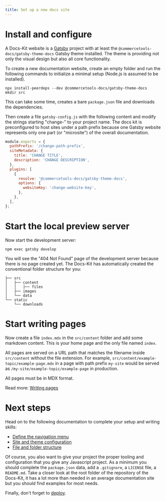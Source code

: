 ```yaml
---
title: Set up a new docs site
---
```


# Install and configure

A Docs-Kit website is a [Gatsby](https://gatsbyjs.com) project with at least the `@commercetools-docs/gatsby-theme-docs` Gatsby theme installed. The theme is providing not only the visual design but also all core functionality.

To create a new documentation website, create an empty folder and run the following commands to initialize a minimal setup (Node.js is assumed to be installed).

```console
npx install-peerdeps --dev @commercetools-docs/gatsby-theme-docs
mkdir src
```

This can take some time, creates a bare `package.json` file and downloads the dependencies.

Then create a file `gatsby-config.js` with the following content and modify the strings starting "change-" to your project name. The docs kit is preconfigured to host sites under a path prefix because one Gatsby website represents only one part (or "microsite") of the overall documentation.

```js
module.exports = {
  pathPrefix: '/change-path-prefix',
  siteMetadata: {
    title: 'CHANGE TITLE',
    description: 'CHANGE DESCRIPTION',
  },
  plugins: [
    {
      resolve: '@commercetools-docs/gatsby-theme-docs',
      options: {
        websiteKey: 'change-website-key',
      },
    },
  ],
};
```

# Start the local preview server

Now start the development server:

```console
npm exec gatsby develop
```

You will see the "404 Not Found" page of the development server because there is no page created yet.
The Docs-Kit has automatically created the conventional folder structure for you:

```
├── src
│   ├── content
│   │   ├── files
│   ├── images
│   └── data
└── static
    └── downloads
```

# Start writing pages

Now create a file `index.mdx` in the `src/content` folder and add some markdown content.
This is your home page and the only file named `index`.

All pages are served on a URL path that matches the filename inside `src/content` without the file extension. For example, `src/content/example-topic/example-page.mdx` in a page with path prefix `my-site` would be served as `/my-site/example-topic/example-page` in production.

All pages must be in MDX format.

Read more: [Writing pages](/writing/pages)

# Next steps

Head on to the following documentation to complete your setup and writing skills:

- [Define the navigation menu](/writing/navigation)
- [Site and theme configuration](/configuration/theme)
- [File and folder structure](/writing/files-folders)

Of course, you also want to give your project the proper tooling and configuration that you give any Javascript project. As a minimum you should complete the `package.json` data, add a `.gitignore`, a `LICENSE` file, a `README.md`. Take a closer look at the root folder of the repository of the Docs-Kit, it has a lot more than needed in an average documentation site but you should find examples for most needs.

Finally, don't forget to [deploy](/configuration/deploy).
